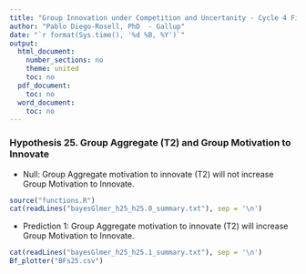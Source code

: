 ---
title: "Group Innovation under Competition and Uncertanity - Cycle 4 Fieldwork Report"
author: "Pablo Diego-Rosell, PhD  - Gallup"
date: "`r format(Sys.time(), '%d %B, %Y')`"
output:
  html_document:
    number_sections: no
    theme: united
    toc: no
  pdf_document:
    toc: no
  word_document:
    toc: no
---

### Hypothesis 25. Group Aggregate (T2) and Group Motivation to Innovate

- Null: Group Aggregate motivation to innovate (T2) will not increase Group Motivation to Innovate.

```{r comment=''}
source("functions.R")
cat(readLines("bayesGlmer_h25_h25.0_summary.txt"), sep = '\n')
```

- Prediction 1: Group Aggregate motivation to innovate (T2) will increase Group Motivation to Innovate.

```{r, fig.hold='hold', out.width = "50%"}
cat(readLines("bayesGlmer_h25_h25.1_summary.txt"), sep = '\n')
Bf_plotter("BFs25.csv")
```



